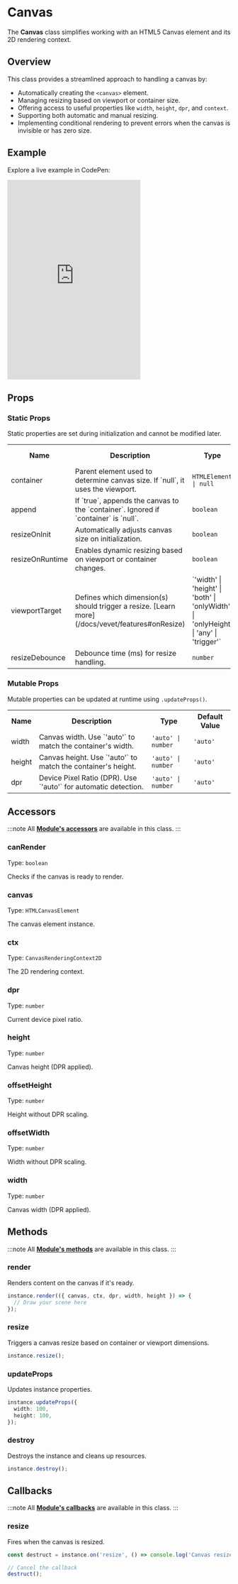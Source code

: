 # Canvas

The **Canvas** class simplifies working with an HTML5 Canvas element and its 2D rendering context. 

## Overview

This class provides a streamlined approach to handling a canvas by:
- Automatically creating the `<canvas>` element.
- Managing resizing based on viewport or container size.
- Offering access to useful properties like `width`, `height`, `dpr`, and `context`.
- Supporting both automatic and manual resizing.
- Implementing conditional rendering to prevent errors when the canvas is invisible or has zero size.

## Example

Explore a live example in CodePen:

<iframe 
  height="450"
  style={{
    width: '100%'
  }} 
  scrolling="no" 
  title="Vevet Example"
  src="https://codepen.io/anton-bobrov/embed/bNNbKXE?default-tab=result"
  frameborder="no"
  loading="lazy"
  allowtransparency="true"
  allowfullscreen="true"
>
  See the Pen <a href="https://codepen.io/anton-bobrov/pen/bNNbKXE">Vevet Example</a> by Anton Bobrov.
</iframe>



## Props

### Static Props

Static properties are set during initialization and cannot be modified later.

<table>
  <tr>
    <th>Name</th>
    <th>Description</th>
    <th>Type</th>
    <th>Default Value</th>
  </tr>
  
  <tr>
    <td>container</td>
    <td>Parent element used to determine canvas size. If `null`, it uses the viewport.</td>
    <td><code>HTMLElement | null</code></td>
    <td><code>null</code></td>
  </tr>
  
  <tr>
    <td>append</td>
    <td>If `true`, appends the canvas to the `container`. Ignored if `container` is `null`.</td>
    <td><code>boolean</code></td>
    <td><code>true</code></td>
  </tr>
  
  <tr>
    <td>resizeOnInit</td>
    <td>Automatically adjusts canvas size on initialization.</td>
    <td><code>boolean</code></td>
    <td><code>true</code></td>
  </tr>
  
  <tr>
    <td>resizeOnRuntime</td>
    <td>Enables dynamic resizing based on viewport or container changes.</td>
    <td><code>boolean</code></td>
    <td><code>false</code></td>
  </tr>
  
  <tr>
    <td>viewportTarget</td>
    <td>Defines which dimension(s) should trigger a resize. [Learn more](/docs/vevet/features#onResize)</td>
    <td>`'width' | 'height' | 'both' | 'onlyWidth' | 'onlyHeight' | 'any' | 'trigger'`</td>
    <td><code>'any'</code></td>
  </tr>
  
  <tr>
    <td>resizeDebounce</td>
    <td>Debounce time (ms) for resize handling.</td>
    <td><code>number</code></td>
    <td><code>0</code></td>
  </tr>
</table>

### Mutable Props

Mutable properties can be updated at runtime using `.updateProps()`.

<table>
  <tr>
    <th>Name</th>
    <th>Description</th>
    <th>Type</th>
    <th>Default Value</th>
  </tr>
  
  <tr>
    <td>width</td>
    <td>Canvas width. Use `'auto'` to match the container's width.</td>
    <td><code>'auto' | number</code></td>
    <td><code>'auto'</code></td>
  </tr>
  
  <tr>
    <td>height</td>
    <td>Canvas height. Use `'auto'` to match the container's height.</td>
    <td><code>'auto' | number</code></td>
    <td><code>'auto'</code></td>
  </tr>
  
  <tr>
    <td>dpr</td>
    <td>Device Pixel Ratio (DPR). Use `'auto'` for automatic detection.</td>
    <td><code>'auto' | number</code></td>
    <td><code>'auto'</code></td>
  </tr>
</table>



## Accessors

:::note
All **[Module's accessors](/docs/base/Module/#accessors)** are available in this class.
:::

### canRender

Type: `boolean`

Checks if the canvas is ready to render.

### canvas

Type: `HTMLCanvasElement`

The canvas element instance.

### ctx

Type: `CanvasRenderingContext2D`

The 2D rendering context.

### dpr

Type: `number`

Current device pixel ratio.

### height

Type: `number`

Canvas height (DPR applied).

### offsetHeight

Type: `number`

Height without DPR scaling.

### offsetWidth

Type: `number`

Width without DPR scaling.

### width

Type: `number`

Canvas width (DPR applied).



## Methods

:::note
All **[Module's methods](/docs/base/Module/#methods)** are available in this class.
:::

### render

Renders content on the canvas if it's ready.

```ts
instance.render(({ canvas, ctx, dpr, width, height }) => {
  // Draw your scene here
});
```

### resize

Triggers a canvas resize based on container or viewport dimensions.

```ts
instance.resize();
```

### updateProps

Updates instance properties.

```ts
instance.updateProps({
  width: 100,
  height: 100,
});
```

### destroy

Destroys the instance and cleans up resources.

```ts
instance.destroy();
```



## Callbacks

:::note
All **[Module's callbacks](/docs/base/Module/#callbacks)** are available in this class.
:::

### resize

Fires when the canvas is resized.

```ts
const destruct = instance.on('resize', () => console.log('Canvas resized'));

// Cancel the callback
destruct();
```

